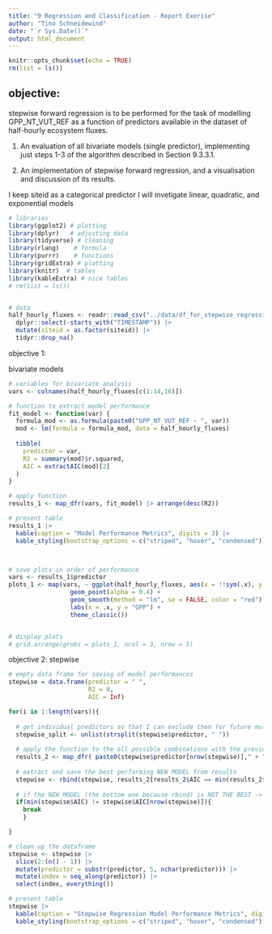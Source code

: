 ```yaml
---
title: "9 Regression and Classification - Report Exerise"
author: "Tino Schneidewind"
date: "`r Sys.Date()`"
output: html_document
---
```


```r
knitr::opts_chunk$set(echo = TRUE)
rm(list = ls())
```

## objective:

stepwise forward regression is to be performed for the task of modelling GPP_NT_VUT_REF as a function of predictors available in the dataset of half-hourly ecosystem fluxes.

1. An evaluation of all bivariate models (single predictor), implementing just steps 1-3 of the algorithm described in Section 9.3.3.1.

2. An implementation of stepwise forward regression, and a visualisation and discussion of its results.

I keep siteid as a categorical predictor
I will invetigate linear, quadratic, and exponential models
```r
# libraries
library(ggplot2) # plotting
library(dplyr)   # adjusting data
library(tidyverse) # cleaning
library(rlang)    # formula
library(purrr)    # functions
library(gridExtra) # plotting
library(knitr)  # tables
library(kableExtra) # nice tables
# rm(list = ls())


# data 
half_hourly_fluxes <- readr::read_csv("../data/df_for_stepwise_regression.csv")|>
  dplyr::select(-starts_with("TIMESTAMP")) |>
  mutate(siteid = as.factor(siteid)) |>
  tidyr::drop_na()

```

objective 1:

bivariate models

```r
# variables for bivariate analysis
vars <- colnames(half_hourly_fluxes[c(1:14,16)])

# function to extract model performance
fit_model <- function(var) {
  formula_mod <- as.formula(paste0("GPP_NT_VUT_REF ~ ", var))
  mod <- lm(formula = formula_mod, data = half_hourly_fluxes)
  
  tibble(
    predictor = var,
    R2 = summary(mod)$r.squared,
    AIC = extractAIC(mod)[2]
  )
}

# apply function
results_1 <- map_dfr(vars, fit_model) |> arrange(desc(R2))

# present table
results_1 |>
  kable(caption = "Model Performance Metrics", digits = 3) |>
  kable_styling(bootstrap_options = c("striped", "hover", "condensed"))



# save plots in order of performance
vars <- results_1$predictor
plots_1 <- map(vars, ~ ggplot(half_hourly_fluxes, aes(x = !!sym(.x), y = GPP_NT_VUT_REF)) +
                 geom_point(alpha = 0.4) +
                 geom_smooth(method = "lm", se = FALSE, color = "red") +
                 labs(x = .x, y = "GPP") +
                 theme_classic())


# display plots
# grid.arrange(grobs = plots_1, ncol = 3, nrow = 5)

```


objective 2:
stepwise

```r

# empty data frame for saving of model performances
stepwise = data.frame(predictor = " ",
                      R2 = 0,
                      AIC = Inf)

for(i in 1:length(vars)){
  
  # get individual predictors so that I can exclude them for future multiple predictor models
  stepwise_split <- unlist(strsplit(stepwise$predictor, " "))
  
  # apply the function to the all possible combinations with the previous BEST PERFOMING MODEL
  results_2 <- map_dfr( paste0(stepwise$predictor[nrow(stepwise)]," + ", setdiff(vars, stepwise_split)),  fit_model)
  
  # extract and save the best performing NEW MODEL from results
  stepwise <- rbind(stepwise, results_2[results_2$AIC == min(results_2$AIC),])
  
  # if the NEW MODEL (the bottom one because rbind) is NOT THE BEST -> STOP
  if(min(stepwise$AIC) != stepwise$AIC[nrow(stepwise)]){
    break
    }

}

# clean up the dataframe
stepwise <- stepwise |>
  slice(2:(n() - 1)) |>
  mutate(predictor = substr(predictor, 5, nchar(predictor))) |>
  mutate(index = seq_along(predictor)) |>
  select(index, everything())

# present table
stepwise |>
  kable(caption = "Stepwise Regression Model Performance Metrics", digits = 5) |>
  kable_styling(bootstrap_options = c("striped", "hover", "condensed"))


```







